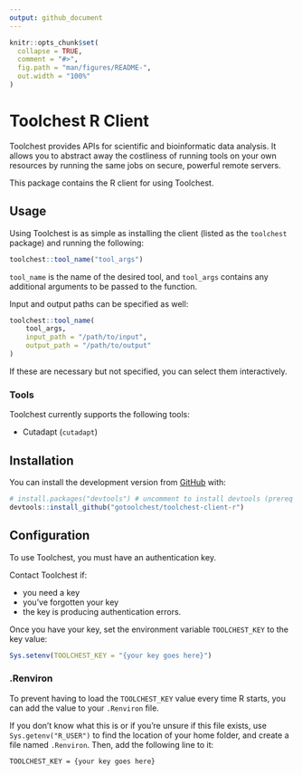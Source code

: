 ```yaml
---
output: github_document
---
```


<!-- README.md is generated from README.Rmd. Please edit that file -->

```r
knitr::opts_chunk$set(
  collapse = TRUE,
  comment = "#>",
  fig.path = "man/figures/README-",
  out.width = "100%"
)
```

# Toolchest R Client

<!-- badges: start -->
<!-- badges: end -->

Toolchest provides APIs for scientific and bioinformatic data analysis.
It allows you to abstract away the costliness of running tools on your
own resources by running the same jobs on secure, powerful remote servers.

This package contains the R client for using Toolchest.

## Usage

Using Toolchest is as simple as installing the client (listed as the `toolchest`
package) and running the following:

```r
toolchest::tool_name("tool_args")
```

`tool_name` is the name of the desired tool, and `tool_args` contains any
additional arguments to be passed to the function.

Input and output paths can be specified as well:

```r
toolchest::tool_name(
    tool_args,
    input_path = "/path/to/input",
    output_path = "/path/to/output"
)
```

If these are necessary but not specified, you can select them interactively.

### Tools

Toolchest currently supports the following tools:

- Cutadapt (`cutadapt`)

## Installation

You can install the development version from [GitHub](https://github.com/) with:

``` r
# install.packages("devtools") # uncomment to install devtools (prereq package)
devtools::install_github("gotoolchest/toolchest-client-r")
```
    
## Configuration

To use Toolchest, you must have an authentication key.

Contact Toolchest if:

- you need a key
- you've forgotten your key
- the key is producing authentication errors.

Once you have your key, set the environment variable `TOOLCHEST_KEY` to the key
value:

```r
Sys.setenv(TOOLCHEST_KEY = "{your key goes here}")
```
    
### .Renviron    

To prevent having to load the `TOOLCHEST_KEY` value every time R starts, you
can add the value to your `.Renviron` file. 

If you don't know what this is or if you're unsure if this file exists, use 
`Sys.getenv("R_USER")` to find the location of your home folder, and create
a file named `.Renviron`. Then, add the following line to it:

    TOOLCHEST_KEY = {your key goes here}
